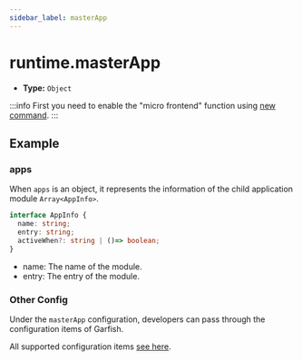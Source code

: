 ```yaml
---
sidebar_label: masterApp
---
```


# runtime.masterApp

- **Type:** `Object`

:::info
First you need to enable the "micro frontend" function using [new command](/apis/app/commands/new).
:::

## Example


<EnableMicroFrontend />
<MasterManifestAppConfig />

### apps

When `apps` is an object, it represents the information of the child application module `Array<AppInfo>`.

```ts
interface AppInfo {
  name: string;
  entry: string;
  activeWhen?: string | ()=> boolean;
}
```

- name: The name of the module.
- entry: The entry of the module.

### Other Config

Under the `masterApp` configuration, developers can pass through the configuration items of Garfish.

All supported configuration items [see here](https://garfishjs.org/api/run/#%E5%8F%82%E6%95%B0).
